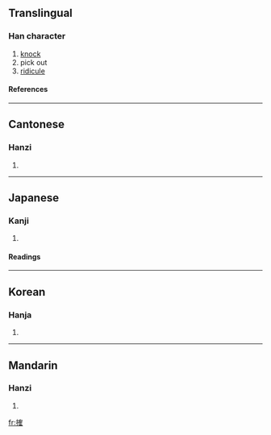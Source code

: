 ==Translingual==
===Han character===
{{Han char|rn=64|rad=手|as=10|sn=13|four=5401<sub>4</sub>|canj=手人月土 (QOBG)}}
# [[knock]]
# pick out
# [[ridicule]]
====References====
{{Han ref|kx=0445.400|dkj=12451|dj=0796.180|hdz=31937.090|uh=6409|ud=25609|bh=DD7C|bd=56700}}
----
==Cantonese==
===Hanzi===
{{yue-hanzi|jyut=|y=kok3}}
# {{defn|Cantonese}}
----
==Japanese==
===Kanji===
{{ja-kanji|grade=|rs=手10}}
# {{defn|Japanese}} 
====Readings====
{{ja-readings|on=[[かく]] (kaku)|kun=[[うつ]] (utsu)}}
----
==Korean==
===Hanja===
{{ko-hanja|hangeul=각|eumhun=|rv=gak|mr=kak|y=kak}}
# {{defn|Korean}}
----
==Mandarin==
===Hanzi===
{{cmn-hanzi|pin=[[què]] (que4)|wg=ch'üeh<sup>4</sup>}}
# {{defn|Mandarin}}

[[fr:搉]]